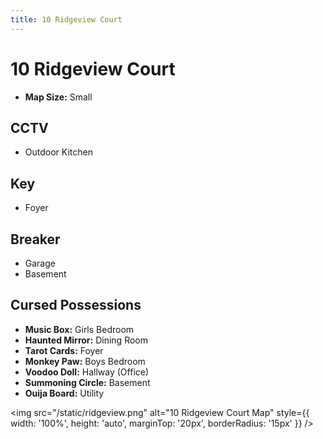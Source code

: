 ```yaml
---
title: 10 Ridgeview Court
---
```


# 10 Ridgeview Court

- **Map Size:** Small

## CCTV

- Outdoor Kitchen

## Key

- Foyer

## Breaker

- Garage
- Basement

## Cursed Possessions

- **Music Box:** Girls Bedroom
- **Haunted Mirror:** Dining Room
- **Tarot Cards:** Foyer
- **Monkey Paw:** Boys Bedroom
- **Voodoo Doll:** Hallway (Office)
- **Summoning Circle:** Basement
- **Ouija Board:** Utility

<img src="/static/ridgeview.png" alt="10 Ridgeview Court Map" style={{ width: '100%', height: 'auto', marginTop: '20px', borderRadius: '15px' }} />